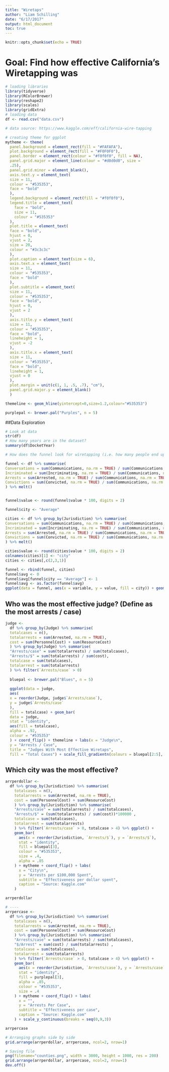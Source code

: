 ```yaml
---
title: "Wiretaps"
author: "Liam Schilling"
date: "6/17/2017"
output: html_document
toc: true
---
```


```r
knitr::opts_chunk$set(echo = TRUE)
```
# Goal: Find how effective California's Wiretapping was
```r
# loading libraries
library(tidyverse)
library(RColorBrewer)
library(reshape2)
library(scales)
library(gridExtra)
# loading data
df <- read.csv("data.csv")

# data source: https://www.kaggle.com/eff/california-wire-tapping

# creating theme for ggplot
mytheme <- theme(
  panel.background = element_rect(fill = "#FAFAFA"),
  plot.background = element_rect(fill = "#F0F0F0"),
  panel.border = element_rect(colour = "#f0f0f0", fill = NA),
  panel.grid.major = element_line(colour = "#d0d0d0", size =
  .25),
  panel.grid.minor = element_blank(),
  axis.text.y = element_text(
  size = 11,
  colour = "#535353",
  face = "bold"
  ),
  legend.background = element_rect(fill = "#f0f0f0"),
  legend.title = element_text(
    face = "bold",
    size = 11,
    colour = "#535353"
  ),
  plot.title = element_text(
  face = "bold",
  hjust = 0,
  vjust = 2,
  size = 20,
  colour = "#3c3c3c"
  ),
  plot.caption = element_text(size = 6),
  axis.text.x = element_text(
  size = 11,
  colour = "#535353",
  face = "bold"
  ),
  plot.subtitle = element_text(
  size = 11,
  colour = "#535353",
  face = "bold",
  hjust = 0,
  vjust = 2
  ),
  axis.title.y = element_text(
  size = 11,
  colour = "#535353",
  face = "bold",
  lineheight = 1,
  vjust = -2
  ),
  axis.title.x = element_text(
  size = 11,
  colour = "#535353",
  face = "bold",
  lineheight = 1,
  vjust = 0
  ),
  plot.margin = unit(c(1, 1, .5, .7), "cm"),
  panel.grid.major.y = element_blank()
  )

themeline <- geom_hline(yintercept=0,size=1.2,colour="#535353")

purplepal <- brewer.pal("Purples", n = 5)

```

##Data Exploration
```r
# Look at data
str(df)
# How many years are in the dataset?
summary(df$DocketYear)

```

```r
# How does the funnel look for wiretapping (i.e. how many people end up getting arrested / convicted)

funnel <- df %>% summarise(
Conversations = sum(Communications, na.rm = TRUE) / sum(Communications, na.rm = TRUE),
Incriminated = sum(Incriminating, na.rm = TRUE) / sum(Communications, na.rm = TRUE),
Arrests = sum(Arrested, na.rm = TRUE) / sum(Communications, na.rm = TRUE),
Convictions = sum(Convicted, na.rm = TRUE) / sum(Communications, na.rm = TRUE)
) %>% melt()


funnel$value <- round(funnel$value * 100, digits = 2)

funnel$city <- "Average"

cities <- df %>% group_by(Jurisdiction) %>% summarise(
Conversations = sum(Communications, na.rm = TRUE) / sum(Communications, na.rm = TRUE),
Incriminated = sum(Incriminating, na.rm = TRUE) / sum(Communications, na.rm = TRUE),
Arrests = sum(Arrested, na.rm = TRUE) / sum(Communications, na.rm = TRUE),
Convictions = sum(Convicted, na.rm = TRUE) / sum(Communications, na.rm = TRUE)
) %>% melt()

cities$value <- round(cities$value * 100, digits = 2)
colnames(cities)[1] <- "city"
cities <- cities[,c(2,3,1)]

funnel <- rbind(funnel, cities)
funnel$avg <- 0
funnel$avg[funnel$city == "Average"] <- 1
funnel$avg <- as.factor(funnel$avg)
ggplot(data = funnel, aes(x = variable, y = value, fill = city)) + geom_bar(stat = "summary", position = "dodge", fun.y="mean")
```

## Who was the most effective judge? (Define as the most arrests / case)
```r
judge <-
  df %>% group_by(Judge) %>% summarise(
  totalcases = n(),
  totalarrests = sum(Arrested, na.rm = TRUE),
  cost = sum(PersonnelCost) + sum(ResourceCost)
  ) %>% group_by(Judge) %>% summarise(
  "Arrests/case" = sum(totalarrests) / sum(totalcases),
  "Arrests/$" = sum(totalarrests) / sum(cost),
  totalcase = sum(totalcases),
  totalarrest = sum(totalarrests)
  ) %>% filter(`Arrests/case` > 0)
  
  bluepal <- brewer.pal("Blues", n = 5)
  
  ggplot(data = judge,
  aes(
  x = reorder(Judge, judge$`Arrests/case`),
  y = judge$`Arrests/case`
  ),
  fill = totalcase) + geom_bar(
  data = judge,
  stat = "identity",
  aes(fill = totalcase),
  alpha = .92,
  colour = "#535353"
  ) + coord_flip() + themeline + labs(x = "Judge\n",
  y = "Arrests / Case",
  title = "Judges With Most Effective Wiretaps",
  fill = "Total Cases") + scale_fill_gradientn(colours = bluepal[2:5], breaks = seq(0, 200, 25)) + mytheme
```


## Which city was the most effective?
```r

arrperdollar <-
  df %>% group_by(Jurisdiction) %>% summarise(
    totalcases = n(),
    totalarrests = sum(Arrested, na.rm = TRUE),
    cost = sum(PersonnelCost) + sum(ResourceCost)
    ) %>% group_by(Jurisdiction) %>% summarise(
    "Arrests/case" = sum(totalarrests) / sum(totalcases),
    "Arrests/$" = (sum(totalarrests) / sum(cost))*100000 ,
    totalcase = sum(totalcases),
    totalarrest = sum(totalarrests)
    ) %>% filter(`Arrests/case` > 0, totalcase > 4) %>% ggplot() + 
    geom_bar(
      aes(x = reorder(Jurisdiction, `Arrests/$`), y = `Arrests/$`),
      stat = "identity",
      fill = bluepal[3],
      colour = "#535353",
      size = .4,
      alpha = .85
    ) + mytheme + coord_flip() + labs(
      x = "City\n",
      y = "Arrests per $100,000 Spent",
      subtitle = "Effectiveness per dollar spent",
      caption = "Source: Kaggle.com"
    )

arrperdollar

# ----
arrpercase <-
  df %>% group_by(Jurisdiction) %>% summarise(
    totalcases = n(),
    totalarrests = sum(Arrested, na.rm = TRUE),
    cost = sum(PersonnelCost) + sum(ResourceCost)
    ) %>% group_by(Jurisdiction) %>% summarise(
    "Arrests/case" = sum(totalarrests) / sum(totalcases),
    "$/Arrest" = sum(cost) / sum(totalarrests) ,
    totalcase = sum(totalcases),
    totalarrest = sum(totalarrests)
    ) %>% filter(`Arrests/case` > 0, totalcase > 4) %>% ggplot() + 
    geom_bar(
      aes(x = reorder(Jurisdiction, `Arrests/case`), y = `Arrests/case`),
      stat = "identity",
      fill = purplepal[3],
      alpha = .85,
      colour = "#535353",
      size = .4
    ) + mytheme + coord_flip() + labs(
      x = "",
      y = "Arrests Per Case",
      subtitle = "Effectiveness per case",
      caption = "Source: Kaggle.com"
    ) + scale_y_continuous(breaks = seq(0,9,3))

arrpercase

# Arranging graphs side by side
grid.arrange(arrperdollar, arrpercase, ncol=2, nrow=1)

# Saving file
png(filename="counties.png", width = 3000, height = 1000, res = 200)
grid.arrange(arrperdollar, arrpercase, ncol=2, nrow=1)
dev.off()
```

